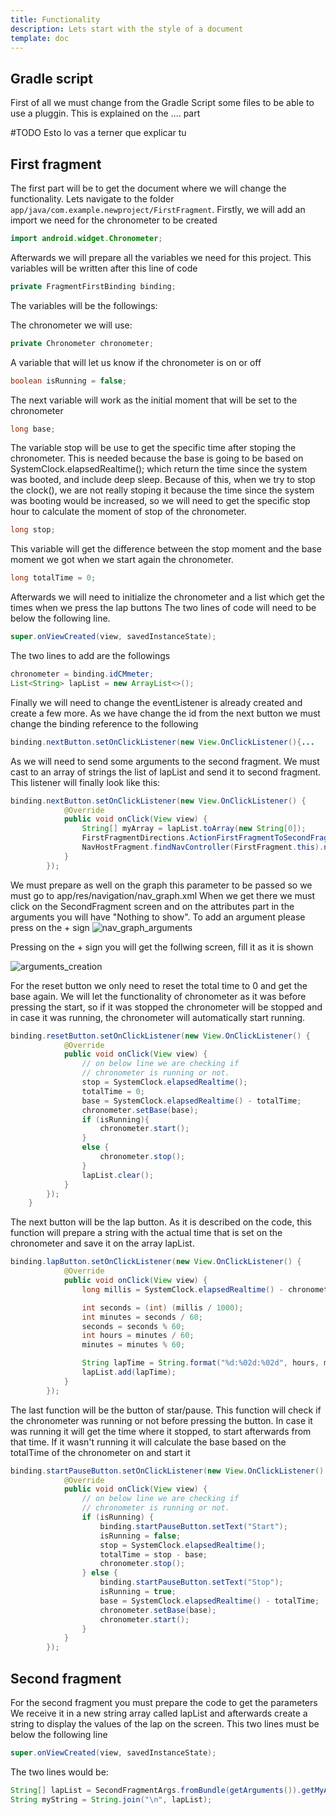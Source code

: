 ```yaml
---
title: Functionality
description: Lets start with the style of a document
template: doc
---
```


## Gradle script
First of all we must change from the Gradle Script some files to be able to use a pluggin. This is explained on the .... part

#TODO Esto lo vas a terner que explicar tu

## First fragment
The first part will be to get the document where we will change the functionality. Lets navigate to the folder `app/java/com.example.newproject/FirstFragment`.
Firstly, we will add an import we need for the chronometer to be created

```java
import android.widget.Chronometer;
```

Afterwards we will prepare all the variables we need for this project. This variables will be written after this line of code

```java
private FragmentFirstBinding binding;
```
The variables will be the followings:

The chronometer we will use:

```java
private Chronometer chronometer;
```
A variable that will let us know if the chronometer is on or off
```java
boolean isRunning = false;
```
The next variable will work as the initial moment that will be set to the chronometer
```java
long base;
```
The variable stop will be use to get the specific time after stoping the chronometer. This is needed because the base is going to be based
on SystemClock.elapsedRealtime(); which return the time since the system was booted, and include deep sleep. Because of this, when we try
to stop the clock(), we are not really stoping it because the time since the system was booting would be increased, so we will need to get the 
specific stop hour to calculate the moment of stop of the chronometer.

```java
long stop;
```
This variable will get the difference between the stop moment and the base moment we got when we start again the chronometer.
```java
long totalTime = 0;
```

Afterwards we will need to initialize the chronometer and a list which get the times when we press the lap buttons
The two lines of code will need to be below the following line.
 
```java
super.onViewCreated(view, savedInstanceState);
```
The two lines to add are the followings

```java
chronometer = binding.idCMmeter;
List<String> lapList = new ArrayList<>();
```

Finally we will need to change the eventListener is already created and create a few more.
As we have change the id from the next button we must change the binding reference to the following

```java
binding.nextButton.setOnClickListener(new View.OnClickListener(){...
```

As we will need to send some arguments to the second fragment. We must cast to an array of strings the list of lapList
and send it to second fragment. This listener will finally look like this:

```java
binding.nextButton.setOnClickListener(new View.OnClickListener() {
            @Override
            public void onClick(View view) {
                String[] myArray = lapList.toArray(new String[0]);
                FirstFragmentDirections.ActionFirstFragmentToSecondFragment action = FirstFragmentDirections.actionFirstFragmentToSecondFragment(myArray);
                NavHostFragment.findNavController(FirstFragment.this).navigate(action);
            }
        });
```


We must prepare as well on the graph this parameter to be passed so we must go to app/res/navigation/nav_graph.xml
When we get there we must click on the SecondFragment screen and on the attributes part in the arguments you will have
"Nothing to show". To add an argument please press on the + sign
![nav_graph_arguments](../../../../assets/images/nav_graph_arguments.png)

Pressing on the + sign you will get the follwing screen, fill it as it is shown

![arguments_creation](../../../../assets/images/arguments_creation.png)

For the reset button we only need to reset the total time to 0 and get the base again.
We will let the functionality of chronometer as it was before pressing the start, so if it was stopped the chronometer will
be stopped and in case it was running, the chronometer will automatically start running.

```java
binding.resetButton.setOnClickListener(new View.OnClickListener() {
            @Override
            public void onClick(View view) {
                // on below line we are checking if
                // chronometer is running or not.
                stop = SystemClock.elapsedRealtime();
                totalTime = 0;
                base = SystemClock.elapsedRealtime() - totalTime;
                chronometer.setBase(base);
                if (isRunning){
                    chronometer.start();
                }
                else {
                    chronometer.stop();
                }
                lapList.clear();
            }
        });
    }
```

The next button will be the lap button. As it is described on the code, this function will prepare a string
with the actual time that is set on the chronometer and save it on the array lapList.

```java
binding.lapButton.setOnClickListener(new View.OnClickListener() {
            @Override
            public void onClick(View view) {
                long millis = SystemClock.elapsedRealtime() - chronometer.getBase();

                int seconds = (int) (millis / 1000);
                int minutes = seconds / 60;
                seconds = seconds % 60;
                int hours = minutes / 60;
                minutes = minutes % 60;

                String lapTime = String.format("%d:%02d:%02d", hours, minutes, seconds);
                lapList.add(lapTime);
            }
        });
```

The last function will be the button of star/pause. This function will check if the chronometer was running or not
before pressing the button. In case it was running it will get the time where it stopped, to start afterwards from that time.
If it wasn't running it will calculate the base based on the totalTime of the chronometer on and start it


```java
binding.startPauseButton.setOnClickListener(new View.OnClickListener() {
            @Override
            public void onClick(View view) {
                // on below line we are checking if
                // chronometer is running or not.
                if (isRunning) {
                    binding.startPauseButton.setText("Start");
                    isRunning = false;
                    stop = SystemClock.elapsedRealtime();
                    totalTime = stop - base;
                    chronometer.stop();
                } else {
                    binding.startPauseButton.setText("Stop");
                    isRunning = true;
                    base = SystemClock.elapsedRealtime() - totalTime;
                    chronometer.setBase(base);
                    chronometer.start();
                }
            }
        });
```

## Second fragment

For the second fragment you must prepare the code to get the parameters
We receive it in a new string array called lapList and afterwards create a string to 
display the values of the lap on the screen. This two lines must be below the following line

```java
super.onViewCreated(view, savedInstanceState);
```

The two lines would be:

```java
String[] lapList = SecondFragmentArgs.fromBundle(getArguments()).getMyArg();
String myString = String.join("\n", lapList);
```
